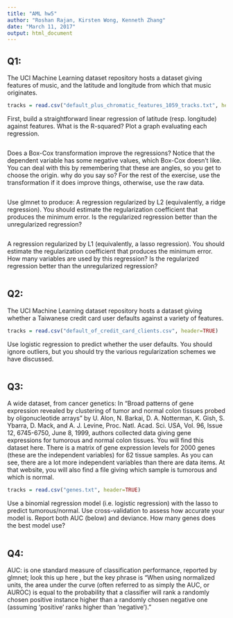 ```yaml
---
title: "AML hw5"
author: "Roshan Rajan, Kirsten Wong, Kenneth Zhang"
date: "March 11, 2017"
output: html_document
---
```


## Q1:
The UCI Machine Learning dataset repository hosts a dataset giving features of music, and the latitude and longitude from which that music originates.
```r
tracks = read.csv("default_plus_chromatic_features_1059_tracks.txt", header=TRUE)

```
First, build a straightforward linear regression of latitude (resp. longitude) against features. What is the R-squared? Plot a graph evaluating each regression.
```r


```
Does a Box-Cox transformation improve the regressions? Notice that the dependent variable has some negative values, which Box-Cox doesn't like. You can deal with this by remembering that these are angles, so you get to choose the origin. why do you say so? For the rest of the exercise, use the transformation if it does improve things, otherwise, use the raw data.
```r

```
Use glmnet to produce:
A regression regularized by L2 (equivalently, a ridge regression). You should estimate the regularization coefficient that produces the minimum error. Is the regularized regression better than the unregularized regression?
```r

```
A regression regularized by L1 (equivalently, a lasso regression). You should estimate the regularization coefficient that produces the minimum error. How many variables are used by this regression? Is the regularized regression better than the unregularized regression?

```r

```

## Q2:
The UCI Machine Learning dataset repository hosts a dataset giving whether a Taiwanese credit card user defaults against a variety of features.
```r
tracks = read.csv("default_of_credit_card_clients.csv", header=TRUE)
```
Use logistic regression to predict whether the user defaults. You should ignore outliers, but you should try the various regularization schemes we have discussed.
```r

```

## Q3:
A wide dataset, from cancer genetics: In "Broad patterns of gene expression revealed by clustering of tumor and normal colon tissues probed by oligonucleotide arrays" by U. Alon, N. Barkai, D. A. Notterman, K. Gish, S. Ybarra, D. Mack, and A. J. Levine, Proc. Natl. Acad. Sci. USA, Vol. 96, Issue 12, 6745-6750, June 8, 1999, authors collected data giving gene expressions for tumorous and normal colon tissues. You will find this dataset here. There is a matrix of gene expression levels for 2000 genes (these are the independent variables) for 62 tissue samples. As you can see, there are a lot more independent variables than there are data items. At that website, you will also find a file giving which sample is tumorous and which is normal.
```r
tracks = read.csv("genes.txt", header=TRUE)
```
Use a binomial regression model (i.e. logistic regression) with the lasso to predict tumorous/normal. Use cross-validation to assess how accurate your model is. Report both AUC (below) and deviance. How many genes does the best model use?
```r

```

## Q4:
AUC: is one standard measure of classification performance, reported by glmnet; look this up here , but the key phrase is "When using normalized units, the area under the curve (often referred to as simply the AUC, or AUROC) is equal to the probability that a classifier will rank a randomly chosen positive instance higher than a randomly chosen negative one (assuming 'positive' ranks higher than 'negative')."
```r

```